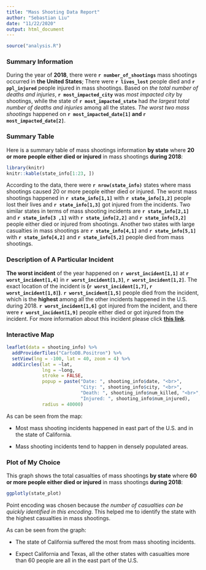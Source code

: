 ```yaml
---
title: "Mass Shooting Data Report"
author: "Sebastian Liu"
date: "11/22/2020"
output: html_document
---
```


```r
source("analysis.R")
```

### Summary Information

During the year of **2018**, there were **`r number_of_shootings`** mass
shootings occurred in **the United States**; There were **`r lives_lost`**
people died and **`r ppl_injured`** people injured in mass shootings. Based on
_the total number of deaths and injuries_, **`r most_impacted_city`** was 
_most impacted city_ by shootings, while the state of **`r most_impacted_state`** 
had _the largest total number of deaths and injuries_ among all the states. 
_The worst two mass shootings_ happened on
**`r most_impacted_date[1]` and `r most_impacted_date[2]`**.

### Summary Table

Here is a summary table of mass shootings information **by state** where 
**20 or more people either died or injured** in mass shootings **during 2018**:
```r
library(knitr)
knitr::kable(state_info[1:23, ])
```
According to the data, there were **`r nrow(state_info)`** states where mass
shootings caused 20 or more people either died or injured. The worst mass 
shootings happened in **`r state_info[1,1]`** with **`r state_info[1,2]`** 
people lost their lives and **`r state_info[1,3]`** got injured from the 
incidents. Two similar states in terms of mass shooting incidents are
**`r state_info[2,1]`** and **`r state_info[3 ,1]`** with 
**`r state_info[2,2]`** and **`r state_info[3,2]`** people either died or 
injured from shootings. Another two states with large casualties in mass 
shootings are **`r state_info[4,1]`** and **`r state_info[5,1]`** with 
**`r state_info[4,2]`** and **`r state_info[5,2]`** people died from mass 
shootings.

### Description of A Particular Incident

**The worst incident** of the year happened on **`r worst_incident[1,1]`**
at **`r worst_incident[1,4]`** in **`r worst_incident[1,3]`**, 
**`r worst_incident[1,2]`**. The exact location of the incident is 
**(`r worst_incident[1,7]`, `r worst_incident[1,8]`)**. 
**`r worst_incident[1,5]`** people died from the incident, which is the 
**highest** among all the other incidents happened in the U.S. during 2018. 
**`r worst_incident[1,6]`** got injured from the incident, and there were 
**`r worst_incident[1,9]`** people either died or got injured from the incident.
For more information about this incident please click 
**[this link](https://www.nytimes.com/2018/02/14/us/parkland-school-shooting.html)**.

### Interactive Map

```r
leaflet(data = shooting_info) %>% 
  addProviderTiles("CartoDB.Positron") %>% 
  setView(lng = -100, lat = 40, zoom = 4) %>% 
  addCircles(lat = ~lat,
             lng = ~long,
             stroke = FALSE,
             popup = paste("Date: ", shooting_info$date, "<br>",
                           "City: ", shooting_info$city, "<br>",
                           "Death: ", shooting_info$num_killed, "<br>",
                           "Injured: ", shooting_info$num_injured),
             radius = 40000)
```
As can be seen from the map:

* Most mass shooting incidents happened in east part of the U.S. and in the 
state of California. 

* Mass shooting incidents tend to happen in densely populated areas.

### Plot of My Choice

This graph shows the total casualties of mass shootings **by state** where 
**60 or more people either died or injured** in mass shootings **during 2018**:
```r
ggplotly(state_plot)
```

Point encoding was chosen because _the number of casualties can be quickly_
_identified in this encoding_. This helped me to identify the state with
the highest casualties in mass shootings.

As can be seen from the graph:

* The state of California suffered the most from mass shooting incidents.

* Expect California and Texas, all the other states with casualties more than 60
people are all in the east part of the U.S.